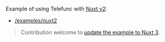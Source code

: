 
Example of using Telefunc with [Nuxt v2](https://v2.nuxt.com/):
 - [/examples/nuxt2](https://github.com/brillout/telefunc/tree/513a21cdd7ef8780ce3f8ca98b182bf6989d3f14/examples/nuxt2)

> Contribution welcome to [update the example to Nuxt 3](https://github.com/brillout/telefunc/issues/153).
